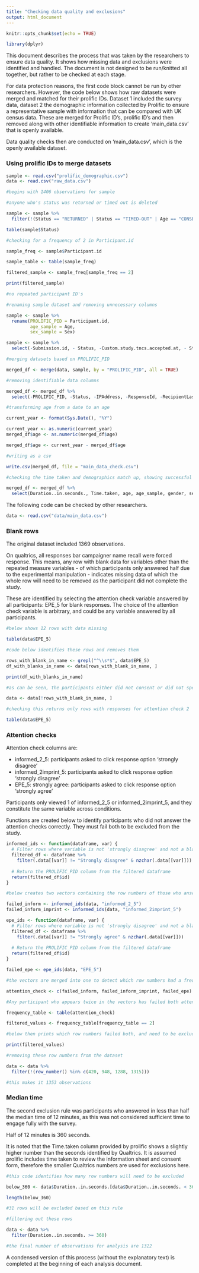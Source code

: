 ---
title: "Checking data quality and exclusions"
output: html_document
---

```{r setup, include=FALSE}
knitr::opts_chunk$set(echo = TRUE)
```

```{r}

library(dplyr)

```

This document describes the process that was taken by the researchers to ensure data quality. It shows how missing data and exclusions were identified and handled. The document is not designed to be run/knitted all together, but rather to be checked at each stage.

For data protection reasons, the first code block cannot be run by other researchers. However, the code below shows how raw datasets were merged and matched for their prolific IDs. Dataset 1 included the survey data, dataset 2 the demographic information collected by Prolific to ensure a representative sample with information that can be compared with UK census data. These are merged for Prolific ID's, prolific ID's and then removed along with other identifiable information to create 'main_data.csv' that is openly available. 

Data quality checks then are conducted on 'main_data.csv', which is the openly available dataset.

### Using prolific IDs to merge datasets

```{r}

sample <- read.csv("prolific_demographic.csv")
data <- read.csv("raw_data.csv")

#begins with 1406 observations for sample

#anyone who's status was returned or timed out is deleted

sample <- sample %>%
  filter(!(Status == "RETURNED" | Status == "TIMED-OUT" | Age == "CONSENT_REVOKED"))

table(sample$Status)

#checking for a frequency of 2 in Participant.id

sample_freq <- sample$Participant.id

sample_table <- table(sample_freq)

filtered_sample <- sample_freq[sample_freq == 2]

print(filtered_sample)

#no repeated participant ID's

#renaming sample dataset and removing unnecessary columns

sample <- sample %>%
  rename(PROLIFIC_PID = Participant.id,
         age_sample = Age,
         sex_sample = Sex)

sample <- sample %>%
  select(-Submission.id, - Status, -Custom.study.tncs.accepted.at, - Started.at, -Completed.at, -Reviewed.at, -Archived.at, -Completion.code, -Total.approvals)

#merging datasets based on PROLIFIC_PID

merged_df <- merge(data, sample, by = "PROLIFIC_PID", all = TRUE)

#removing identifiable data columns

merged_df <- merged_df %>%
  select(-PROLIFIC_PID, -Status, -IPAddress, -ResponseId, -RecipientLastName, -RecipientEmail, -RecipientFirstName, -ExternalReference, -LocationLatitude, -LocationLongitude, -id, -feedback)

#transforming age from a date to an age

current_year <- format(Sys.Date(), "%Y")

current_year <- as.numeric(current_year)
merged_df$age <- as.numeric(merged_df$age)

merged_df$age <- current_year - merged_df$age

#writing as a csv

write.csv(merged_df, file = "main_data_check.csv")

#checking the time taken and demographics match up, showing successful merging

merged_df <- merged_df %>%
  select(Duration..in.seconds., Time.taken, age, age_sample, gender, sex_sample, everything())

```

The following code can be checked by other researchers.

```{r reading in data}

data <- read.csv("data/main_data.csv")

```

### Blank rows

The original dataset included 1369 observations.

On qualtrics, all responses bar campaigner name recall were forced response. This means, any row with blank data for variables other than the repeated measure variables  - of which participants only answered half due to the experimental manipulation - indicates missing data of which the whole row will need to be removed as the participant did not complete the study.

These are identified by selecting the attention check variable answered by all participants: EPE_5 for blank responses. The choice of the attention check variable is arbitrary, and could be any variable answered by all participants.

```{r blank column values}

#below shows 12 rows with data missing

table(data$EPE_5)

#code below identifies these rows and removes them

rows_with_blank_in_name <- grepl("^\\s*$", data$EPE_5)
df_with_blanks_in_name <- data[rows_with_blank_in_name, ]

print(df_with_blanks_in_name)

#as can be seen, the participants either did not consent or did not spend longer than a few minutes on the survey. These rows are first excluded, leaving 1257 observations.

data <- data[!rows_with_blank_in_name, ]

#checking this returns only rows with responses for attention check 2

table(data$EPE_5)

```

### Attention checks

Attention check columns are: 

- informed_2_5: participants asked to click response option 'strongly disagree'
- informed_2imprint_5: participants asked to click response option 'strongly disagree'
- EPE_5: strongly agree: participants asked to click response option 'strongly agree'

Participants only viewed 1 of informed_2_5 or informed_2imprint_5, and they constitute the same variable across conditions.

Functions are created below to identify participants who did not answer the attention checks correctly. They must fail both to be excluded from the study.

```{r attention checks}

informed_ids <- function(dataframe, var) {
  # Filter rows where variable is not 'strongly disagree' and not a blank cell
  filtered_df <- dataframe %>% 
    filter(.data[[var]] != "Strongly disagree" & nzchar(.data[[var]]))
  
  # Return the PROLIFIC_PID column from the filtered dataframe
  return(filtered_df$id)
}

#below creates two vectors containing the row numbers of those who answered with anything other than 'strongly disagree' for attention check 1.

failed_inform <- informed_ids(data, "informed_2_5")
failed_inform_imprint <- informed_ids(data, "informed_2imprint_5")

epe_ids <- function(dataframe, var) {
  # Filter rows where variable is not 'strongly disagree' and not a blank cell
  filtered_df <- dataframe %>% 
    filter(.data[[var]] != "Strongly agree" & nzchar(.data[[var]]))
  
  # Return the PROLIFIC_PID column from the filtered dataframe
  return(filtered_df$id)
}

failed_epe <- epe_ids(data, "EPE_5")

#the vectors are merged into one to detect which row numbers had a frequency of 2

attention_check <- c(failed_inform, failed_inform_imprint, failed_epe)

#Any participant who appears twice in the vectors has failed both attention checks

frequency_table <- table(attention_check)

filtered_values <- frequency_table[frequency_table == 2]

#below then prints which row numbers failed both, and need to be excluded

print(filtered_values)

#removing these row numbers from the dataset

data <- data %>%
  filter(!(row_number() %in% c(420, 948, 1288, 1315)))

#this makes it 1353 observations

```

### Median time

The second exclusion rule was participants who answered in less than half the median time of 12 minutes, as this was not considered sufficient time to engage fully with the survey.

Half of 12 minutes is 360 seconds. 

It is noted that the Time.taken column provided by prolific shows a slightly higher number than the seconds identified by Qualtrics. It is assumed prolific includes time taken to review the information sheet and consent form, therefore the smaller Qualtrics numbers are used for exclusions here.

```{r median time}

#this code identifies how many row numbers will need to be excluded

below_360 <- data$Duration..in.seconds.[data$Duration..in.seconds. < 360]

length(below_360)

#31 rows will be excluded based on this rule

#filtering out these rows

data <- data %>%
  filter(Duration..in.seconds. >= 360)

#the final number of observations for analysis are 1322

```

A condensed version of this process (without the explanatory text) is completed at the beginning of each analysis document.
